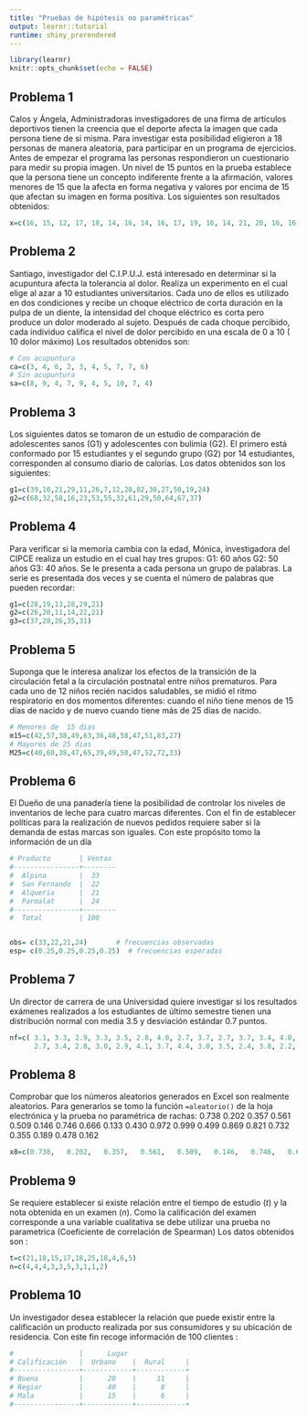 ```yaml
---
title: "Pruebas de hipótesis no paramétricas"
output: learnr::tutorial
runtime: shiny_prerendered
---
```


```r
library(learnr)
knitr::opts_chunk$set(echo = FALSE)
```



##  Problema 1 

Calos y Ángela, Administradoras investigadores de una firma de artículos deportivos tienen la creencia que el deporte afecta la imagen que cada persona tiene de si misma. Para investigar esta posibilidad eligieron a 18 personas de manera aleatoria, para participar en un programa de ejercicios. Antes de empezar el programa las personas respondieron un cuestionario para medir su propia imagen. Un nivel de 15 puntos en la prueba establece que la persona tiene un concepto indiferente frente a la afirmación, valores menores de 15 que la afecta en forma negativa y valores por encima de 15 que afectan su imagen en forma positiva. Los siguientes son resultados obtenidos: 

```r

x=c(16, 15, 12, 17, 18, 14, 16, 14, 16, 17, 19, 16, 14, 21, 20, 16, 16, 16)

```


## Problema 2 

Santiago, investigador del C.I.P.U.J.  está interesado en determinar si la acupuntura afecta la tolerancia al dolor. Realiza un experimento en el cual elige al azar a 10 estudiantes universitarios. Cada uno de ellos es utilizado en dos condiciones  y recibe un choque eléctrico de corta duración en la pulpa de un diente, la intensidad del choque eléctrico es corta pero produce un dolor moderado al sujeto. Después de cada choque percibido, cada individuo califica el nivel de dolor percibido en una escala de 0 a 10 ( 10 dolor máximo) Los resultados obtenidos son: 

```r
# Con acupuntura
ca=c(3, 4, 6, 2, 3, 4, 5, 7, 7, 6)
# Sin acupuntura
sa=c(8, 9, 4, 7, 9, 4, 5, 10, 7, 4)
```



##  Problema 3 

Los siguientes datos se tomaron de un estudio de comparación de adolescentes sanos (G1)  y adolescentes con bulimia (G2).  El primero está conformado por 15 estudiantes y el segundo grupo (G2) por 14 estudiantes, corresponden al consumo diario de calorías.   Los datos obtenidos son los siguientes:

```r

g1=c(39,10,21,29,11,26,7,12,28,82,30,27,50,19,24)
g2=c(68,32,58,16,23,53,55,32,61,29,50,64,67,37)
```



## Problema 4 

Para verificar si la memoria cambia con la edad, Mónica, investigadora del  CIPCE realiza un estudio en el cual hay tres grupos: G1: 60 años  G2: 50 años   G3: 40 años.  Se le presenta a cada persona un grupo de palabras. La serie es presentada dos veces y se cuenta el número de palabras que pueden recordar:

```r

g1=c(28,19,13,28,29,21)
g2=c(26,20,11,14,22,21)
g3=c(37,28,26,35,31)

```


##  Problema 5 

Suponga que le interesa analizar los efectos de la transición de la circulación fetal a la circulación postnatal entre niños prematuros. Para cada uno de 12 niños recién nacidos saludables, se midió el ritmo respiratorio en dos momentos diferentes: cuando el niño tiene menos de 15 días de nacido y de nuevo cuando tiene más de 25 días de nacido.

```r
# Menores de  15 dias
m15=c(42,57,38,49,63,36,48,58,47,51,83,27)
# Mayores de 25 dias
M25=c(40,60,38,47,65,39,49,50,47,52,72,33)
```



## Problema 6 

El Dueño de una panadería tiene la posibilidad de controlar los niveles de inventarios de leche  para cuatro marcas diferentes. Con el fin de establecer políticas para la realización de nuevos pedidos requiere saber si la demanda de estas marcas son iguales.  Con este propósito tomo la información de un día

```r

# Producto       | Ventas
#----------------+--------
#  Alpina        |  33
#  San Fernando  |  22
#  Alqueria      |  21
#  Parmalat      |  24
#----------------+--------
#  Total         | 100


obs= c(33,22,21,24)       # frecuencias observadas
esp= c(0.25,0.25,0.25,0.25)  # frecuencias esperadas
```


##  Problema 7 

Un director de carrera de una Universidad  quiere investigar si los resultados exámenes realizados a los estudiantes de último semestre tienen una distribución normal con media 3.5 y desviación estándar 0.7 puntos.

```r
nf=c( 3.1, 3.3, 2.9, 3.3, 3.5, 2.8, 4.0, 2.7, 3.7, 2.7, 3.7, 3.4, 4.0, 4.4, 2.9, 4.0, 4.5, 3.5, 3.1, 4.5, 3.9, 3.7, 2.9, 4.7, 4.4,
      2.7, 3.4, 2.8, 3.0, 2.9, 4.1, 3.7, 4.4, 3.0, 3.5, 2.4, 3.8, 2.2, 1.4, 3.4)
```

## Problema 8 

Comprobar que los números aleatorios generados en Excel son realmente aleatorios.  Para generarlos se tomo la función `=aleatorio()` de la hoja electrónica y la prueba no paramétrica de rachas: 0.738   0.202   0.357   0.561   0.509   0.146   0.746   0.666  0.133   0.430   0.972   0.999   0.499   0.869   0.821   0.732   0.355   0.189   0.478   0.162

```r
x8=c(0.738,   0.202,   0.357,   0.561,   0.509,   0.146,   0.746,   0.666,  0.133,   0.430,   0.972,   0.999,   0.499,   0.869,   0.821, 0.732,   0.355,   0.189,   0.478,  0.162)
```



## Problema 9 

Se requiere establecer si existe relación entre el tiempo de estudio ($t$) y la nota obtenida en un examen ($n$). Como la calificación del examen corresponde a una variable cualitativa se debe utilizar una prueba no parametrica (Coeficiente de correlación de Spearman) Los datos obtenidos son : 

```r
t=c(21,18,15,17,18,25,18,4,6,5)
n=c(4,4,4,3,3,5,3,1,1,2)
```


## Problema 10 


Un investigador desea establecer la relación que puede existir entre la calificación un producto realizada por sus consumidores y su ubicación de residencia. Con este fin recoge información de 100 clientes :

```r

#                |      Lugar      
# Calificación   |  Urbano    |  Rural     | 
#----------------+------------+------------+
# Buena          |      20    |     11     |     
# Regiar         |      40    |      8     |
# Mala           |      15    |      6     |
#----------------+------------+------------+

```
